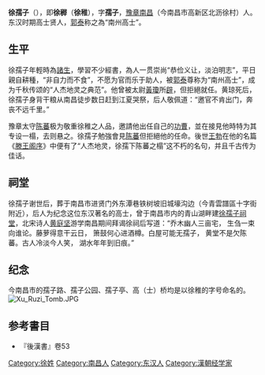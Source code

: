 '''徐孺子'''（{{bd|97年||168年||}}），即'''徐稺'''（'''徐稚'''），字'''孺子'''，[[豫章|豫章]][[南昌|南昌]]（今南昌市高新区北沥徐村）人。东汉时期高士贤人，[[郭泰_(東漢)|郭泰]]称之為“南州高士”。

==生平==
徐孺子年輕時為[[諸生|諸生]]，學習不少經書，為人一贯崇尚“恭俭义让，淡泊明志”，平日親自耕種，“非自力而不食”，不愿为官而乐于助人，被[[郭泰_(東漢)|郭泰]]尊称为“南州高士”，成为千秋传颂的“人杰地灵之典范”。他曾被太尉[[黃瓊|黃瓊]]所[[征辟|辟]]，但拒絕就任。黄琼死后，徐孺子身背干粮从南昌徒步数日赶到江夏哭祭，后人敬佩道：“邀官不肯出门，奔丧不远千里。”

豫章太守[[陈蕃|陈蕃]]极为敬重徐稚之人品，邀請他出任自己的[[功曹|功曹]]，並在接見他時特为其专设一榻，去则悬之。徐孺子勉強會見[[陈蕃|陈蕃]]但拒絕他的任命。後世[[王勃|王勃]]在他的名篇《[[滕王阁序|滕王阁序]]》中便有了“人杰地灵，徐孺下陈蕃之榻”这不朽的名句，并且千古传为佳话。

== 祠堂 ==
徐孺子谢世后，葬于南昌市进贤门外东潭巷铁树坡旧城壕沟边（今青雲譜區十字街附近），后人为纪念这位东汉著名的高士，曾于南昌市内的青山湖畔建[[徐孺子祠堂|徐孺子祠堂]]，北宋诗人[[黄庭坚|黄庭坚]]游学南昌期间拜谒徐祠后写道：“乔木幽人三亩宅， 生刍一束向谁论。藤萝得意干云日， 箫鼓何心进酒樽。白屋可能无孺子， 黄堂不是欠陈蕃。古人冷淡今人笑， 湖水年年到旧痕。”

== 纪念 ==
今南昌市的孺子路、孺子公园、孺子亭、高（士）桥均是以徐稚的字号命名的。
[[File:Xu_Ruzi_Tomb.JPG|right]]

==参考書目==
*『後漢書』卷53

{{Authority control}}

{{DEFAULTSORT:}}
[[Category:徐姓|Category:徐姓]]
[[Category:南昌人|Category:南昌人]]
[[Category:东汉人|Category:东汉人]]
[[Category:漢朝经学家|Category:漢朝经学家]]


{{汉朝人物小作品}}